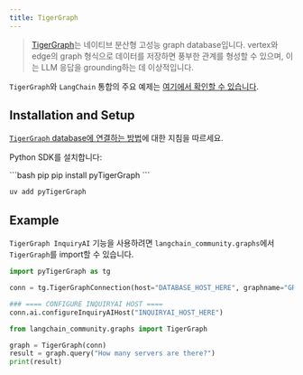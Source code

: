 ```yaml
---
title: TigerGraph
---
```


>[TigerGraph](https://www.tigergraph.com/tigergraph-db/)는 네이티브 분산형 고성능 graph database입니다.
> vertex와 edge의 graph 형식으로 데이터를 저장하면 풍부한 관계를 형성할 수 있으며,
> 이는 LLM 응답을 grounding하는 데 이상적입니다.

`TigerGraph`와 `LangChain` 통합의 주요 예제는 [여기에서 확인할 수 있습니다](https://github.com/tigergraph/graph-ml-notebooks/blob/main/applications/large_language_models/TigerGraph_LangChain_Demo.ipynb).

## Installation and Setup

[`TigerGraph` database에 연결하는 방법](https://docs.tigergraph.com/pytigergraph/current/getting-started/connection)에 대한 지침을 따르세요.

Python SDK를 설치합니다:

<CodeGroup>
```bash pip
pip install pyTigerGraph
```

```bash uv
uv add pyTigerGraph
```
</CodeGroup>

## Example

`TigerGraph InquiryAI` 기능을 사용하려면 `langchain_community.graphs`에서 `TigerGraph`를 import할 수 있습니다.

```python
import pyTigerGraph as tg

conn = tg.TigerGraphConnection(host="DATABASE_HOST_HERE", graphname="GRAPH_NAME_HERE", username="USERNAME_HERE", password="PASSWORD_HERE")

### ==== CONFIGURE INQUIRYAI HOST ====
conn.ai.configureInquiryAIHost("INQUIRYAI_HOST_HERE")

from langchain_community.graphs import TigerGraph

graph = TigerGraph(conn)
result = graph.query("How many servers are there?")
print(result)
```